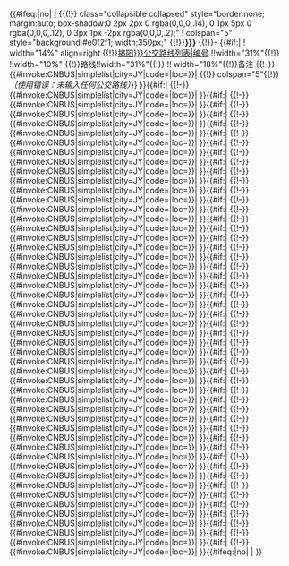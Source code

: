 {{#ifeq:{{{start}}}|no| |
{{(!}} class="collapsible collapsed" style="border:none; margin:auto; box-shadow:0 2px 2px 0 rgba(0,0,0,.14), 0 1px 5px 0 rgba(0,0,0,.12), 0 3px 1px -2px rgba(0,0,0,.2);"
! colspan="5" style="background:#e0f2f1; width:350px;" {{!}}'''{{{header|{{{车站名|行经公交路线一览}}}}}}'''
{{!}}-
{{#if:{{{1|}}}|<nowiki></nowiki>
! width="14%" align=right {{!}}[[{{{loc|揭阳}}}公交路线列表|编号]] !!width="31%"{{!}} !!width="10%" {{!}}路线!!width="31%"{{!}} !! width="18%"{{!}}备注
{{!-}}
{{#invoke:CNBUS|simplelist|city=JY|code={{{1|}}}|loc={{{loc|揭阳}}}}}|<nowiki></nowiki>
{{!}} colspan="5"{{!}}''（{{tl|揭阳公交路线简单列表}}使用错误：未输入任何公交路线）''}}<!-- end of #ifeq:{{{start}}} -->}}{{{n1|}}}{{#if:{{{2|}}}|<nowiki></nowiki>
{{!-}}
{{#invoke:CNBUS|simplelist|city=JY|code={{{2|}}}|loc={{{loc|揭阳}}}}}| }}{{{n2|}}}{{#if:{{{3|}}}|<nowiki></nowiki>
{{!-}}
{{#invoke:CNBUS|simplelist|city=JY|code={{{3|}}}|loc={{{loc|揭阳}}}}}| }}{{{n3|}}}{{#if:{{{4|}}}|<nowiki></nowiki>
{{!-}}
{{#invoke:CNBUS|simplelist|city=JY|code={{{4|}}}|loc={{{loc|揭阳}}}}}| }}{{{n4|}}}{{#if:{{{5|}}}|<nowiki></nowiki>
{{!-}}
{{#invoke:CNBUS|simplelist|city=JY|code={{{5|}}}|loc={{{loc|揭阳}}}}}| }}{{{n5|}}}{{#if:{{{6|}}}|<nowiki></nowiki>
{{!-}}
{{#invoke:CNBUS|simplelist|city=JY|code={{{6|}}}|loc={{{loc|揭阳}}}}}| }}{{{n6|}}}{{#if:{{{7|}}}|<nowiki></nowiki>
{{!-}}
{{#invoke:CNBUS|simplelist|city=JY|code={{{7|}}}|loc={{{loc|揭阳}}}}}| }}{{{n7|}}}{{#if:{{{8|}}}|<nowiki></nowiki>
{{!-}}
{{#invoke:CNBUS|simplelist|city=JY|code={{{8|}}}|loc={{{loc|揭阳}}}}}| }}{{{n8|}}}{{#if:{{{9|}}}|<nowiki></nowiki>
{{!-}}
{{#invoke:CNBUS|simplelist|city=JY|code={{{9|}}}|loc={{{loc|揭阳}}}}}| }}{{{n9|}}}{{#if:{{{10|}}}|<nowiki></nowiki>
{{!-}}
{{#invoke:CNBUS|simplelist|city=JY|code={{{10|}}}|loc={{{loc|揭阳}}}}}| }}{{{n10|}}}{{#if:{{{11|}}}|<nowiki></nowiki>
{{!-}}
{{#invoke:CNBUS|simplelist|city=JY|code={{{11|}}}|loc={{{loc|揭阳}}}}}| }}{{{n11|}}}{{#if:{{{12|}}}|<nowiki></nowiki>
{{!-}}
{{#invoke:CNBUS|simplelist|city=JY|code={{{12|}}}|loc={{{loc|揭阳}}}}}| }}{{{n12|}}}{{#if:{{{13|}}}|<nowiki></nowiki>
{{!-}}
{{#invoke:CNBUS|simplelist|city=JY|code={{{13|}}}|loc={{{loc|揭阳}}}}}| }}{{{n13|}}}{{#if:{{{14|}}}|<nowiki></nowiki>
{{!-}}
{{#invoke:CNBUS|simplelist|city=JY|code={{{14|}}}|loc={{{loc|揭阳}}}}}| }}{{{n14|}}}{{#if:{{{15|}}}|<nowiki></nowiki>
{{!-}}
{{#invoke:CNBUS|simplelist|city=JY|code={{{15|}}}|loc={{{loc|揭阳}}}}}| }}{{{n15|}}}{{#if:{{{16|}}}|<nowiki></nowiki>
{{!-}}
{{#invoke:CNBUS|simplelist|city=JY|code={{{16|}}}|loc={{{loc|揭阳}}}}}| }}{{{n16|}}}{{#if:{{{17|}}}|<nowiki></nowiki>
{{!-}}
{{#invoke:CNBUS|simplelist|city=JY|code={{{17|}}}|loc={{{loc|揭阳}}}}}| }}{{{n17|}}}{{#if:{{{18|}}}|<nowiki></nowiki>
{{!-}}
{{#invoke:CNBUS|simplelist|city=JY|code={{{18|}}}|loc={{{loc|揭阳}}}}}| }}{{{n18|}}}{{#if:{{{19|}}}|<nowiki></nowiki>
{{!-}}
{{#invoke:CNBUS|simplelist|city=JY|code={{{19|}}}|loc={{{loc|揭阳}}}}}| }}{{{n19|}}}{{#if:{{{20|}}}|<nowiki></nowiki>
{{!-}}
{{#invoke:CNBUS|simplelist|city=JY|code={{{20|}}}|loc={{{loc|揭阳}}}}}| }}{{{n20|}}}{{#if:{{{21|}}}|<nowiki></nowiki>
{{!-}}
{{#invoke:CNBUS|simplelist|city=JY|code={{{21|}}}|loc={{{loc|揭阳}}}}}| }}{{{n21|}}}{{#if:{{{22|}}}|<nowiki></nowiki>
{{!-}}
{{#invoke:CNBUS|simplelist|city=JY|code={{{22|}}}|loc={{{loc|揭阳}}}}}| }}{{{n22|}}}{{#if:{{{23|}}}|<nowiki></nowiki>
{{!-}}
{{#invoke:CNBUS|simplelist|city=JY|code={{{23|}}}|loc={{{loc|揭阳}}}}}| }}{{{n23|}}}{{#if:{{{24|}}}|<nowiki></nowiki>
{{!-}}
{{#invoke:CNBUS|simplelist|city=JY|code={{{24|}}}|loc={{{loc|揭阳}}}}}| }}{{{n24|}}}{{#if:{{{25|}}}|<nowiki></nowiki>
{{!-}}
{{#invoke:CNBUS|simplelist|city=JY|code={{{25|}}}|loc={{{loc|揭阳}}}}}| }}{{{n25|}}}{{#if:{{{26|}}}|<nowiki></nowiki>
{{!-}}
{{#invoke:CNBUS|simplelist|city=JY|code={{{26|}}}|loc={{{loc|揭阳}}}}}| }}{{{n26|}}}{{#if:{{{27|}}}|<nowiki></nowiki>
{{!-}}
{{#invoke:CNBUS|simplelist|city=JY|code={{{27|}}}|loc={{{loc|揭阳}}}}}| }}{{{n27|}}}{{#if:{{{28|}}}|<nowiki></nowiki>
{{!-}}
{{#invoke:CNBUS|simplelist|city=JY|code={{{28|}}}|loc={{{loc|揭阳}}}}}| }}{{{n28|}}}{{#if:{{{29|}}}|<nowiki></nowiki>
{{!-}}
{{#invoke:CNBUS|simplelist|city=JY|code={{{29|}}}|loc={{{loc|揭阳}}}}}| }}{{{n29|}}}{{#if:{{{30|}}}|<nowiki></nowiki>
{{!-}}
{{#invoke:CNBUS|simplelist|city=JY|code={{{30|}}}|loc={{{loc|揭阳}}}}}| }}{{{n30|}}}{{#if:{{{31|}}}|<nowiki></nowiki>
{{!-}}
{{#invoke:CNBUS|simplelist|city=JY|code={{{31|}}}|loc={{{loc|揭阳}}}}}| }}{{{n31|}}}{{#if:{{{32|}}}|<nowiki></nowiki>
{{!-}}
{{#invoke:CNBUS|simplelist|city=JY|code={{{32|}}}|loc={{{loc|揭阳}}}}}| }}{{{n32|}}}{{#if:{{{33|}}}|<nowiki></nowiki>
{{!-}}
{{#invoke:CNBUS|simplelist|city=JY|code={{{33|}}}|loc={{{loc|揭阳}}}}}| }}{{{n33|}}}{{#if:{{{34|}}}|<nowiki></nowiki>
{{!-}}
{{#invoke:CNBUS|simplelist|city=JY|code={{{34|}}}|loc={{{loc|揭阳}}}}}| }}{{{n34|}}}{{#if:{{{35|}}}|<nowiki></nowiki>
{{!-}}
{{#invoke:CNBUS|simplelist|city=JY|code={{{35|}}}|loc={{{loc|揭阳}}}}}| }}{{{n35|}}}{{#if:{{{36|}}}|<nowiki></nowiki>
{{!-}}
{{#invoke:CNBUS|simplelist|city=JY|code={{{36|}}}|loc={{{loc|揭阳}}}}}| }}{{{n36|}}}{{#if:{{{37|}}}|<nowiki></nowiki>
{{!-}}
{{#invoke:CNBUS|simplelist|city=JY|code={{{37|}}}|loc={{{loc|揭阳}}}}}| }}{{{n37|}}}{{#if:{{{38|}}}|<nowiki></nowiki>
{{!-}}
{{#invoke:CNBUS|simplelist|city=JY|code={{{38|}}}|loc={{{loc|揭阳}}}}}| }}{{{n38|}}}{{#if:{{{39|}}}|<nowiki></nowiki>
{{!-}}
{{#invoke:CNBUS|simplelist|city=JY|code={{{39|}}}|loc={{{loc|揭阳}}}}}| }}{{{n39|}}}{{#if:{{{40|}}}|<nowiki></nowiki>
{{!-}}
{{#invoke:CNBUS|simplelist|city=JY|code={{{40|}}}|loc={{{loc|揭阳}}}}}| }}{{{n40|}}}{{#if:{{{41|}}}|<nowiki></nowiki>
{{!-}}
{{#invoke:CNBUS|simplelist|city=JY|code={{{41|}}}|loc={{{loc|揭阳}}}}}| }}{{{n41|}}}{{#if:{{{42|}}}|<nowiki></nowiki>
{{!-}}
{{#invoke:CNBUS|simplelist|city=JY|code={{{42|}}}|loc={{{loc|揭阳}}}}}| }}{{{n42|}}}{{#if:{{{43|}}}|<nowiki></nowiki>
{{!-}}
{{#invoke:CNBUS|simplelist|city=JY|code={{{43|}}}|loc={{{loc|揭阳}}}}}| }}{{{n43|}}}{{#if:{{{44|}}}|<nowiki></nowiki>
{{!-}}
{{#invoke:CNBUS|simplelist|city=JY|code={{{44|}}}|loc={{{loc|揭阳}}}}}| }}{{{n44|}}}{{#if:{{{45|}}}|<nowiki></nowiki>
{{!-}}
{{#invoke:CNBUS|simplelist|city=JY|code={{{45|}}}|loc={{{loc|揭阳}}}}}| }}{{{n45|}}}{{#if:{{{46|}}}|<nowiki></nowiki>
{{!-}}
{{#invoke:CNBUS|simplelist|city=JY|code={{{46|}}}|loc={{{loc|揭阳}}}}}| }}{{{n46|}}}{{#if:{{{47|}}}|<nowiki></nowiki>
{{!-}}
{{#invoke:CNBUS|simplelist|city=JY|code={{{47|}}}|loc={{{loc|揭阳}}}}}| }}{{{n47|}}}{{#if:{{{48|}}}|<nowiki></nowiki>
{{!-}}
{{#invoke:CNBUS|simplelist|city=JY|code={{{48|}}}|loc={{{loc|揭阳}}}}}| }}{{{n48|}}}{{#if:{{{49|}}}|<nowiki></nowiki>
{{!-}}
{{#invoke:CNBUS|simplelist|city=JY|code={{{49|}}}|loc={{{loc|揭阳}}}}}| }}{{{n49|}}}{{#if:{{{50|}}}|<nowiki></nowiki>
{{!-}}
{{#invoke:CNBUS|simplelist|city=JY|code={{{50|}}}|loc={{{loc|揭阳}}}}}| }}{{{n50|}}}{{#ifeq:{{{end}}}|no| |<nowiki></nowiki>
{{end}}}}<noinclude>
{{Documentation}}
</noinclude>